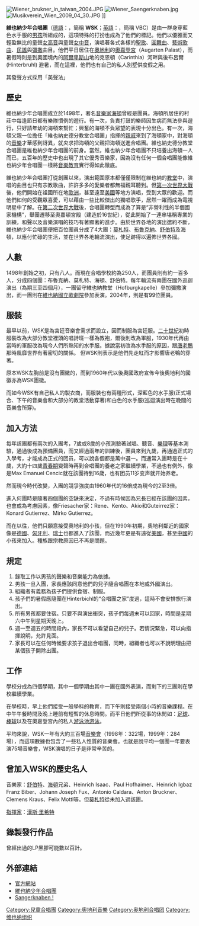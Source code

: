 [[File:Wiener_brukner_in_taiwan_2004.JPG|thumb]]
[[File:Wiener_Saengerknaben.jpg|thumb]]
[[File:Musikverein_Wien_2009_04_30.JPG|thumb]] ]]

'''維也納少年合唱團'''（[[德語|德語]]：'''{{lang|de|Wiener Sängerknaben}}'''，簡稱 '''WSK'''；[[英語|英語]]：{{lang|en|Vienna Boys' Choir}}，簡稱 VBC）是由一群身穿藍色水手服的[[男孩|男孩]]所組成的，這項特殊的打扮也成為了他們的標記。他們以優雅而又輕盈無比的童聲[[女高音|女高音]]與童聲[[女中音|女中音]]，演唱著各式各樣的[[聖歌|聖歌]]、[[圓舞曲|圓舞曲]]、[[藝術歌曲|藝術歌曲]]、[[民謠|民謠]]與[[彌撒|彌撒]]曲目。他們平日居住在[[奧地利|奧地利]]的[[奧嘉登宮|奧嘉登宮]]（Augarten Palast），而暑假時則是到奧國境內的[[阿爾卑斯山|阿爾卑斯山]]地的克恩頓（Carinthia）河畔與後布呂爾(Hinterbruhl) 避暑，而在這裡，他們也有自己的私人別墅供度假之用。

其發聲方式採用「美聲法」

== 歷史 ==
維也納少年合唱團成立於1498年，著名[[音樂家|音樂家]][[海頓|海頓]]曾經是團員。海頓所居住的村莊中每逢節日都有樂隊慣例的遊行。有一次，負責打鼓的樂師因生病而無法參與遊行，只好請年幼的海頓來幫忙；興奮的海頓不負眾望的表現十分出色。有一次，海頓父親一位擔任「維也納史德分教堂合唱團」指揮的[[親戚|親戚]]來到了海頓家中，對海頓的[[音樂|音樂]]才華感到訝異，就央求把海頓的父親把海頓送進合唱團。維也納史德分教堂合唱團是維也納少年合唱團的前身。當然，維也納少年合唱團不只培養出海頓一人而已，五百年的歷史中也出現了其它優秀音樂家，因為沒有任何一個合唱團能像維也納少年合唱團一樣將[[音樂教育|音樂教育]]實行得如此徹底。

維也納少年合唱團打從創團以來，演出範圍原本都僅僅限制在維也納的[[教堂|教堂]]中，演唱的曲目也只有宗教歌曲，許許多多的愛樂者都無福親耳聽到。但[[第一次世界大戰|第一次世界大戰]]後，他們開始在祖國所在地[[歐洲|歐洲]]，甚至遠至[[美國|美國]]等地方演唱，受到大眾的歡迎。而他們如何的受觀眾喜愛，可以藉由一些比較傑出的獨唱歌手，居然一躍而成為電視明星中了解。在[[第二次世界大戰|第二次世界大戰]]後，合唱團轉型而成為了算是“非營利性的半個國家機構”，舉團遷移至奧嘉頓宮殿（建造於16世紀），從此開始了一連串堪稱專業的訓練，和聲以及音樂演唱的技巧有著顯著的進步。由於世界各地的演出邀約不斷，維也納少年合唱團便把百位團員分成了4大團：[[莫札特|莫札特]]、[[布魯克納|布魯克納]]、[[舒伯特|舒伯特]]及海頓，以應付忙碌的生活，並在世界各地輪流演出，使足跡得以遍佈世界各國。

== 人數 ==
1498年創始之初，只有八人。而現在合唱學校約為250人，而團員則有約一百多人，分成四個團：布魯克納、莫札特、海頓、舒伯特。每年輪流有兩團在國外巡迴演出（為期三至四個月），一團留守維也納教堂（Hofburgkapelle）參加彌撒演出，而一團則在[[維也納國立歌劇院|維也納國立歌劇院]]參加表演。2004年，則是有99位團員。

== 服裝 ==
最早以前，WSK是為宮廷音樂會需求而設立，因而制服為宮廷服。[[二十世紀|二十世紀]]初時服裝改為大部分教堂裡頭的唱詩班一樣為教袍，爾後則改為軍服，1930年代再由當時的軍服改為現今人們所熟知的水手服。據說當初改為水手服的原因，跟[[唐老鴨|唐老鴨]]那時風靡世界有著密切的關係。 但WSK則表示是他們先走紅而才影響唐老鴨的穿著。

原本WSK左胸前是沒有團徽的，而到1960年代以後奧國政府宣佈今後奧地利的國徽亦為WSK團徽。

而如今WSK有自己私人的製衣商，而服裝也有兩種形式，深藍色的水手服(正式場合、下午的音樂會和大部分的教堂活動穿著)和白色的水手服(巡迴演出時在晚間的音樂會所穿)。
　 　 
== 加入方法 ==
每年該團都有兩次的入團考，7歲或8歲的小孩測驗著試唱、聽音、[[樂理|樂理]]等基本測驗，通過後成為預備團員，而又經過兩年的訓練後，團員來到九歲，再通過正式的入學考，才能成為正式的团员，可以說各個都是萬中選一。而通常入團時是在十歲，大約十四歲[[青春期|青春期]]變聲時再到合唱團的養老之家繼續學業，不過也有例外，像是Max Emanuel Cencic就在該團待到16歲，也有团员11岁变声就开始养老。

然而現今時代改變，入團的競爭強度由1960年代的16倍成為現今的2至3倍。

進入何團時是隨著四個團的空缺來決定，不過有時候因為兄長已經在該團的因素，也會成為考慮因素，像Friesacher家：Rene、Kento、Akio和Guteirrez家：Konard Gutierrez、Mirko Gutierrez。

而在以往，他們只願意接受奧地利的小孩，但在1990年初期，奧地利鄰近的國家像是[[德國|德國]]、[[匈牙利|匈牙利]]、[[瑞士|瑞士]]也都進入了該團，而近幾年更是有遠從[[美國|美國]]，甚至[[中國|中國]]的小孩來加入。種族跟宗教原因已不再是問題。

== 規定 ==
#錄取工作以男孩的聲樂和音樂能力為依據。 
#男孩一旦入團，家長應該同意他們的兒子隨合唱團在本地或外國演出。
#組織者有義務為孩子們提供食宿、制服。
#孩子們的暑假應隨團在Hinterbichl的“合唱團之家”度過，這時不會安排旅行演出。
#所有男孩都要住宿。只要不與演出衝突，孩子們每週末可以回家，時間是星期六中午到星期天晚上。
#週一至週五的時間段內，家長不可以看望自己的兒子。若情況緊急，可以向指揮說明，允許見面。
#家長可以在任何時候要求孩子退出合唱團，同時，組織者也可以不說明理由把某個孩子開除出團。

== 工作 ==
學校分成為四個學期，其中一個學期由其中一團在國外表演，而剩下的三團則在學校繼續學業。

在學校時，早上他們接受一般學科的教育，而下午則接受兩個小時的音樂課程。在中午午餐時間及晚上睡前有短暫的休息時間。而平日他們所從事的休閒如：[[足球|足球]]、[[棒球|棒球]]以及在奧嘉登宮內的私人[[游泳池|游泳池]][[游泳|游泳]]。
  
平均來說，WSK一年有大約三百場[[音樂會|音樂會]]（1998年：322場，1999年：284場），而這項數據也包含了一些私人性質的音樂會。也就是說平均一個團一年要表演75場音樂會，WSK演唱的日子是非常辛苦的。
　 　 
== 曾加入WSK的歷史名人 ==
音樂家：[[舒伯特|舒伯特]]、[[海頓|海頓]]兄弟、Heinrich Isaac、Paul Hofhaimer、Heinrich Igbaz Franz Biber、Johann Joseph Fux、Antonio Caldara、Anton Bruckner、Clemens Kraus、Felix Mottl等。但[[莫札特|莫札特]]從未加入過該團。

[[指揮家|指揮家]]：[[漢斯·里希特|漢斯·里希特]]

== 錄製發行作品 ==
曾經出過的LP黑膠可能數以百計。

== 外部連結 ==
*[https://web.archive.org/web/20190630162342/http://www.wsk.at/ 官方網站]
*[https://web.archive.org/web/20060618112725/http://wsk.boytreble.net/ 維也納少年合唱團]
*[https://web.archive.org/web/20060719162304/http://www.boytreble.net/ Sangerknaben !]

{{Authority control}}
[[Category:兒童合唱團|Category:兒童合唱團]]
[[Category:奧地利音樂|Category:奧地利音樂]]
[[Category:奥地利合唱团|Category:奥地利合唱团]]
[[Category:维也纳组织|Category:维也纳组织]]